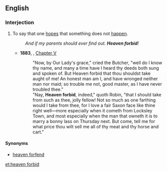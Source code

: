 ==English==

===Interjection===
{{en-interj|pos=[[heaven]] [[forbid]]}}

# {{idiomatic}} To say that one [[hopes]] that something does not [[happen]].
#: ''And if my parents should ever find out. '''Heaven forbid'''!''
#* '''1883''', {{w|Howard Pyle}}, ''{{w|The Merry Adventures of Robin Hood}}'' [[s:The Merry Adventures of Robin Hood/Chapter V|Chapter V]]
#*:"Now, by Our Lady's grace," cried the Butcher, "well do I know thy name, and many a time have I heard thy deeds both sung and spoken of. But Heaven forbid that thou shouldst take aught of me! An honest man am I, and have wronged neither man nor maid; so trouble me not, good master, as I have never troubled thee."
#*:"Nay, '''Heaven forbid''', indeed," quoth Robin, "that I should take from such as thee, jolly fellow! Not so much as one farthing would I take from thee, for I love a fair Saxon face like thine right well—more especially when it cometh from Locksley Town, and most especially when the man that owneth it is to marry a bonny lass on Thursday next. But come, tell me for what price thou wilt sell me all of thy meat and thy horse and cart."

====Synonyms====
* [[heaven forfend]]

[[et:heaven forbid]]